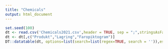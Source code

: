 ---
title: "Chemicals"
output: html_document
---

```{r, echo=FALSE}
set.seed(100)
dt <- read.csv('Chemicals2021.csv',header = TRUE, sep = ";",stringsAsFactors = TRUE)
dt <- dt[,c("Produkt","Lagring","Faropiktogram")]
DT::datatable(dt, options=list(search=list(regex=TRUE, search = '')),escape = FALSE)
```
